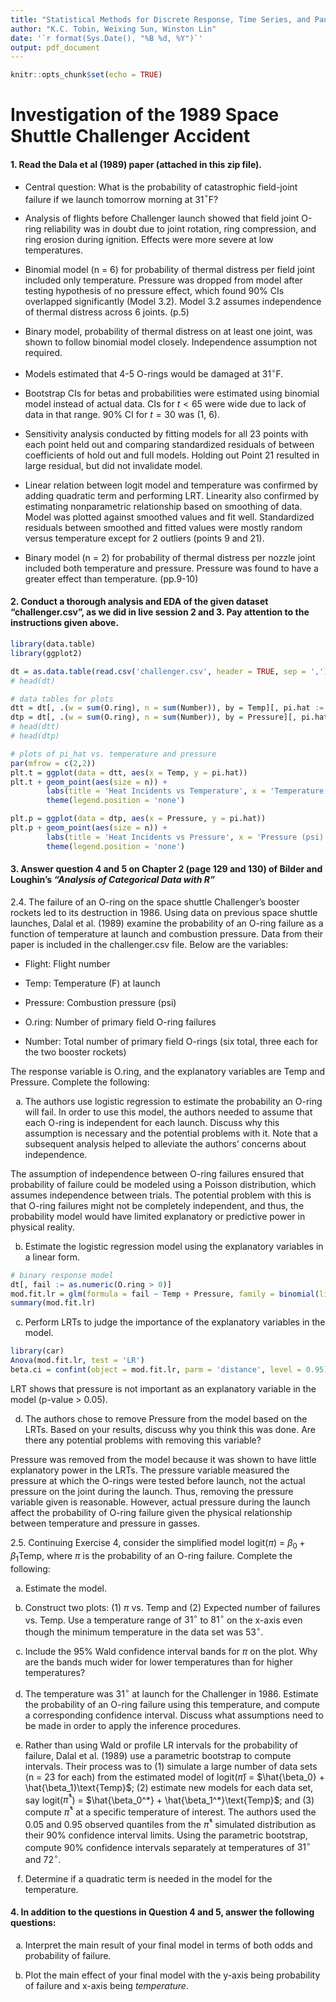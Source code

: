 ```yaml
---
title: "Statistical Methods for Discrete Response, Time Series, and Panel Data (W271): Lab 1"
author: "K.C. Tobin, Weixing Sun, Winston Lin"
date: '`r format(Sys.Date(), "%B %d, %Y")`'
output: pdf_document
---
```


```r
knitr::opts_chunk$set(echo = TRUE)
```

# Investigation of the 1989 Space Shuttle Challenger Accident 

#### 1. Read the Dala et al (1989) paper (attached in this zip file).

- Central question: What is the probability of catastrophic field-joint failure if we launch tomorrow morning at 31$^\circ$F?

- Analysis of flights before Challenger launch showed that field joint O-ring reliability was in doubt due to joint rotation, ring compression, and ring erosion during ignition.  Effects were more severe at low temperatures.

- Binomial model (n = 6) for probability of thermal distress per field joint included only temperature.  Pressure was dropped from model after testing hypothesis of no pressure effect, which found 90% CIs overlapped significantly (Model 3.2).  Model 3.2 assumes independence of thermal distress across 6 joints.  (p.5)

- Binary model, probability of thermal distress on at least one joint, was shown to follow binomial model closely.  Independence assumption not required.

- Models estimated that 4-5 O-rings would be damaged at 31$^\circ$F.

- Bootstrap CIs for betas and probabilities were estimated using binomial model instead of actual data.  CIs for $t < 65$ were wide due to lack of data in that range.  90% CI for $t = 30$ was (1, 6).

- Sensitivity analysis conducted by fitting models for all 23 points with each point held out and comparing standardized residuals of between coefficients of hold out and full models.  Holding out Point 21 resulted in large residual, but did not invalidate model.

- Linear relation between logit model and temperature was confirmed by adding quadratic term and performing LRT.  Linearity also confirmed by estimating nonparametric relationship based on smoothing of data.  Model was plotted against smoothed values and fit well.  Standardized residuals between smoothed and fitted values were mostly random versus temperature except for 2 outliers (points 9 and 21).

- Binary model (n = 2) for probability of thermal distress per nozzle joint included both temperature and pressure.  Pressure was found to have a greater effect than temperature. (pp.9-10)

#### 2. Conduct a thorough analysis and EDA of the given dataset "challenger.csv", as we did in live session 2 and 3. Pay attention to the instructions given above.

```r
library(data.table)
library(ggplot2)

dt = as.data.table(read.csv('challenger.csv', header = TRUE, sep = ','))
# head(dt)

# data tables for plots
dtt = dt[, .(w = sum(O.ring), n = sum(Number)), by = Temp][, pi.hat := w/n]
dtp = dt[, .(w = sum(O.ring), n = sum(Number)), by = Pressure][, pi.hat := w/n]
# head(dtt)
# head(dtp)

# plots of pi_hat vs. temperature and pressure
par(mfrow = c(2,2))
plt.t = ggplot(data = dtt, aes(x = Temp, y = pi.hat))
plt.t + geom_point(aes(size = n)) +
        labs(title = 'Heat Incidents vs Temperature', x = 'Temperature (F)') +
        theme(legend.position = 'none')

plt.p = ggplot(data = dtp, aes(x = Pressure, y = pi.hat))
plt.p + geom_point(aes(size = n)) +
        labs(title = 'Heat Incidents vs Pressure', x = 'Pressure (psi)') +
        theme(legend.position = 'none')
```

#### 3. Answer question 4 and 5 on Chapter 2 (page 129 and 130) of Bilder and Loughin's *"Analysis of Categorical Data with R"*

2.4.  The failure of an O-ring on the space shuttle Challenger’s booster rockets led to its destruction in 1986. Using data on previous space shuttle launches, Dalal et al. (1989) examine the probability of an O-ring failure as a function of temperature at launch and combustion pressure. Data from their paper is included in the challenger.csv file. Below are the variables:

- Flight: Flight number

- Temp: Temperature (F) at launch

- Pressure: Combustion pressure (psi)

- O.ring: Number of primary field O-ring failures

- Number: Total number of primary field O-rings (six total, three each for the two
booster rockets)

The response variable is O.ring, and the explanatory variables are Temp and Pressure. Complete the following:

a. The authors use logistic regression to estimate the probability an O-ring will fail. In order to use this model, the authors needed to assume that each O-ring is independent for each launch. Discuss why this assumption is necessary and the potential problems with it. Note that a subsequent analysis helped to alleviate the authors’ concerns about independence.

The assumption of independence between O-ring failures ensured that probability of failure could be modeled using a Poisson distribution, which assumes independence between trials.  The potential problem with this is that O-ring failures might not be completely independent, and thus, the probability model would have limited explanatory or predictive power in physical reality.

b. Estimate the logistic regression model using the explanatory variables in a linear form.

```r
# binary response model
dt[, fail := as.numeric(O.ring > 0)]
mod.fit.lr = glm(formula = fail ~ Temp + Pressure, family = binomial(link = logit), data = dt)
summary(mod.fit.lr)
```

c. Perform LRTs to judge the importance of the explanatory variables in the model.

```r
library(car)
Anova(mod.fit.lr, test = 'LR')
beta.ci = confint(object = mod.fit.lr, parm = 'distance', level = 0.95)
```

LRT shows that pressure is not important as an explanatory variable in the model (p-value > 0.05).

d. The authors chose to remove Pressure from the model based on the LRTs. Based on your results, discuss why you think this was done. Are there any potential problems with removing this variable?

Pressure was removed from the model because it was shown to have little explanatory power in the LRTs.  The pressure variable measured the pressure at which the O-rings were tested before launch, not the actual pressure on the joint during the launch.  Thus, removing the pressure variable given is reasonable.  However, actual pressure during the launch affect the probability of O-ring failure given the physical relationship between temperature and pressure in gasses.

2.5. Continuing Exercise 4, consider the simplified model logit($\pi$) = $\beta_0 + \beta_1\text{Temp}$, where $\pi$ is the probability of an O-ring failure. Complete the following:

a. Estimate the model.

b. Construct two plots: (1) $\pi$ vs. Temp and (2) Expected number of failures vs. Temp. Use a temperature range of $31^\circ$ to $81^\circ$ on the x-axis even though the minimum temperature in the data set was $53^\circ$.

c. Include the 95% Wald confidence interval bands for $\pi$ on the plot. Why are the bands much wider for lower temperatures than for higher temperatures?

d. The temperature was $31^\circ$ at launch for the Challenger in 1986. Estimate the probability of an O-ring failure using this temperature, and compute a corresponding confidence interval. Discuss what assumptions need to be made in order to apply the inference procedures.

e. Rather than using Wald or profile LR intervals for the probability of failure, Dalal et al. (1989) use a parametric bootstrap to compute intervals. Their process was to (1) simulate a large number of data sets (n = 23 for each) from the estimated model of logit($\hat{\pi}$) = $\hat{\beta_0} + \hat{\beta_1}\text{Temp}$; (2) estimate new models for each data set, say logit($\hat{\pi}^*$) = $\hat{\beta_0^*} + \hat{\beta_1^*}\text{Temp}$; and (3) compute $\hat{\pi}^*$ at a specific temperature of interest. The authors used the 0.05 and 0.95 observed quantiles from the $\hat{\pi}^*$ simulated distribution as their 90% confidence interval limits. Using the parametric bootstrap, compute 90% confidence intervals separately at temperatures of $31^\circ$ and $72^\circ$.

e. Determine if a quadratic term is needed in the model for the temperature.

#### 4. In addition to the questions in Question 4 and 5, answer the following questions:

a. Interpret the main result of your final model in terms of both odds and probability of failure.

b. Plot the main effect of your final model with the y-axis being probability of failure and x-axis being *temperature*.